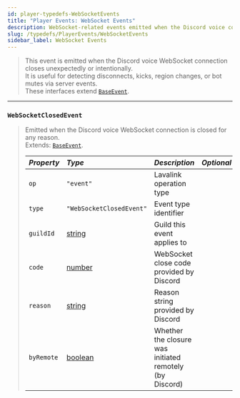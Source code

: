 ```yaml
---
id: player-typedefs-WebSocketEvents
title: "Player Events: WebSocket Events"
description: WebSocket-related events emitted when the Discord voice connection closes.
slug: /typedefs/PlayerEvents/WebSocketEvents
sidebar_label: WebSocket Events
---
```


> This event is emitted when the Discord voice WebSocket connection closes unexpectedly or intentionally.  
> It is useful for detecting disconnects, kicks, region changes, or bot mutes via server events.  
> These interfaces extend [`BaseEvent`](./BaseEvent.mdx).


---

### `WebSocketClosedEvent`

> Emitted when the Discord voice WebSocket connection is closed for any reason.  
> Extends: [`BaseEvent`](./BaseEvent.mdx).
> 
> | <i className="fa-solid fa-hashtag"/> Property | <i className="fa-solid fa-font"/> Type                                                              | <i className="fa-solid fa-list"/> Description           | <i className="fa-solid fa-flask"/> Optional |
> |:----------------------------------------------|:----------------------------------------------------------------------------------------------------|:--------------------------------------------------------|:-------------------------------------------:|
> | `op`                                          | `"event"`                                                                                           | Lavalink operation type                                 | <i className="fa-solid fa-xmark"/>          |
> | `type`                                        | `"WebSocketClosedEvent"`                                                                            | Event type identifier                                   | <i className="fa-solid fa-xmark"/>          |
> | `guildId`                                     | [string](https://developer.mozilla.org/en-US/docs/Web/JavaScript/Reference/Global_Objects/String)   | Guild this event applies to                             | <i className="fa-solid fa-xmark"/>          |
> | `code`                                        | [number](https://developer.mozilla.org/en-US/docs/Web/JavaScript/Reference/Global_Objects/Number)   | WebSocket close code provided by Discord                | <i className="fa-solid fa-xmark"/>          |
> | `reason`                                      | [string](https://developer.mozilla.org/en-US/docs/Web/JavaScript/Reference/Global_Objects/String)   | Reason string provided by Discord                       | <i className="fa-solid fa-xmark"/>          |
> | `byRemote`                                    | [boolean](https://developer.mozilla.org/en-US/docs/Web/JavaScript/Reference/Global_Objects/Boolean) | Whether the closure was initiated remotely (by Discord) | <i className="fa-solid fa-xmark"/>          |

